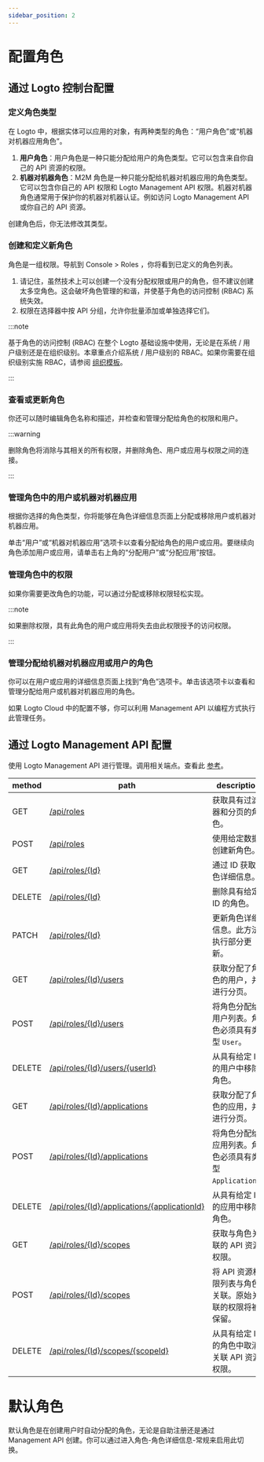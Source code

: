 ```yaml
---
sidebar_position: 2
---
```


# 配置角色

## 通过 Logto 控制台配置

### 定义角色类型

在 Logto 中，根据实体可以应用的对象，有两种类型的角色：“用户角色”或“机器对机器应用角色”。

1. **用户角色**：用户角色是一种只能分配给用户的角色类型。它可以包含来自你自己的 API 资源的权限。
2. **机器对机器角色**：M2M 角色是一种只能分配给机器对机器应用的角色类型。它可以包含你自己的 API 权限和 Logto Management API 权限。机器对机器角色通常用于保护你的机器对机器认证。例如访问 Logto Management API 或你自己的 API 资源。

创建角色后，你无法修改其类型。

### 创建和定义新角色

角色是一组权限。导航到 <CloudLink to="/roles">Console > Roles </CloudLink>，你将看到已定义的角色列表。

1. 请记住，虽然技术上可以创建一个没有分配权限或用户的角色，但不建议创建太多空角色。这会破坏角色管理的和谐，并使基于角色的访问控制 (RBAC) 系统失效。
2. 权限在选择器中按 API 分组，允许你批量添加或单独选择它们。

:::note

基于角色的访问控制 (RBAC) 在整个 Logto 基础设施中使用，无论是在系统 / 用户级别还是在组织级别。本章重点介绍系统 / 用户级别的 RBAC。如果你需要在组织级别实施 RBAC，请参阅 [组织模板](/authorization/organization-template)。

:::

### 查看或更新角色

你还可以随时编辑角色名称和描述，并检查和管理分配给角色的权限和用户。

:::warning

删除角色将消除与其相关的所有权限，并删除角色、用户或应用与权限之间的连接。

:::

### 管理角色中的用户或机器对机器应用

根据你选择的角色类型，你将能够在角色详细信息页面上分配或移除用户或机器对机器应用。

单击“用户”或“机器对机器应用”选项卡以查看分配给角色的用户或应用。要继续向角色添加用户或应用，请单击右上角的“分配用户”或“分配应用”按钮。

### 管理角色中的权限

如果你需要更改角色的功能，可以通过分配或移除权限轻松实现。

:::note

如果删除权限，具有此角色的用户或应用将失去由此权限授予的访问权限。

:::

### 管理分配给机器对机器应用或用户的角色

你可以在用户或应用的详细信息页面上找到“角色”选项卡。单击该选项卡以查看和管理分配给用户或机器对机器应用的角色。

如果 Logto Cloud 中的配置不够，你可以利用 Management API 以编程方式执行此管理任务。

## 通过 Logto Management API 配置

使用 Logto Management API 进行管理。调用相关端点。查看此 [参考](https://openapi.logto.io/operation/operation-listresourcescopes)。

| method | path                                                                                                                   | description                                             |
| ------ | ---------------------------------------------------------------------------------------------------------------------- | ------------------------------------------------------- |
| GET    | [/api/roles](https://openapi.logto.io/operation/operation-listroles)                                                   | 获取具有过滤器和分页的角色。                            |
| POST   | [/api/roles](https://openapi.logto.io/operation/operation-createrole)                                                  | 使用给定数据创建新角色。                                |
| GET    | [/api/roles/\{Id\}](https://openapi.logto.io/operation/operation-getrole)                                              | 通过 ID 获取角色详细信息。                              |
| DELETE | [/api/roles/\{Id\}](https://openapi.logto.io/operation/operation-deleterole)                                           | 删除具有给定 ID 的角色。                                |
| PATCH  | [/api/roles/\{Id\}](https://openapi.logto.io/operation/operation-updaterole)                                           | 更新角色详细信息。此方法执行部分更新。                  |
| GET    | [/api/roles/\{Id\}/users](https://openapi.logto.io/operation/operation-listroleusers)                                  | 获取分配了角色的用户，并进行分页。                      |
| POST   | [/api/roles/\{Id\}/users](https://openapi.logto.io/operation/operation-createroleuser)                                 | 将角色分配给用户列表。角色必须具有类型 `User`。         |
| DELETE | [/api/roles/\{Id\}/users/\{userId\}](https://openapi.logto.io/operation/operation-deleteroleuser)                      | 从具有给定 ID 的用户中移除角色。                        |
| GET    | [/api/roles/\{Id\}/applications](https://openapi.logto.io/operation/operation-listroleapplications)                    | 获取分配了角色的应用，并进行分页。                      |
| POST   | [/api/roles/\{Id\}/applications](https://openapi.logto.io/operation/operation-createroleapplication)                   | 将角色分配给应用列表。角色必须具有类型 `Application`。  |
| DELETE | [/api/roles/\{Id\}/applications/\{applicationId\}](https://openapi.logto.io/operation/operation-deleteroleapplication) | 从具有给定 ID 的应用中移除角色。                        |
| GET    | [/api/roles/\{Id\}/scopes](https://openapi.logto.io/operation/operation-listrolescopes)                                | 获取与角色关联的 API 资源权限。                         |
| POST   | [/api/roles/\{Id\}/scopes](https://openapi.logto.io/operation/operation-createrolescope)                               | 将 API 资源权限列表与角色关联。原始关联的权限将被保留。 |
| DELETE | [/api/roles/\{Id\}/scopes/\{scopeId\}](https://openapi.logto.io/operation/operation-deleterolescope)                   | 从具有给定 ID 的角色中取消关联 API 资源权限。           |

# 默认角色

默认角色是在创建用户时自动分配的角色，无论是自助注册还是通过 Management API 创建。你可以通过进入角色-角色详细信息-常规来启用此切换。
